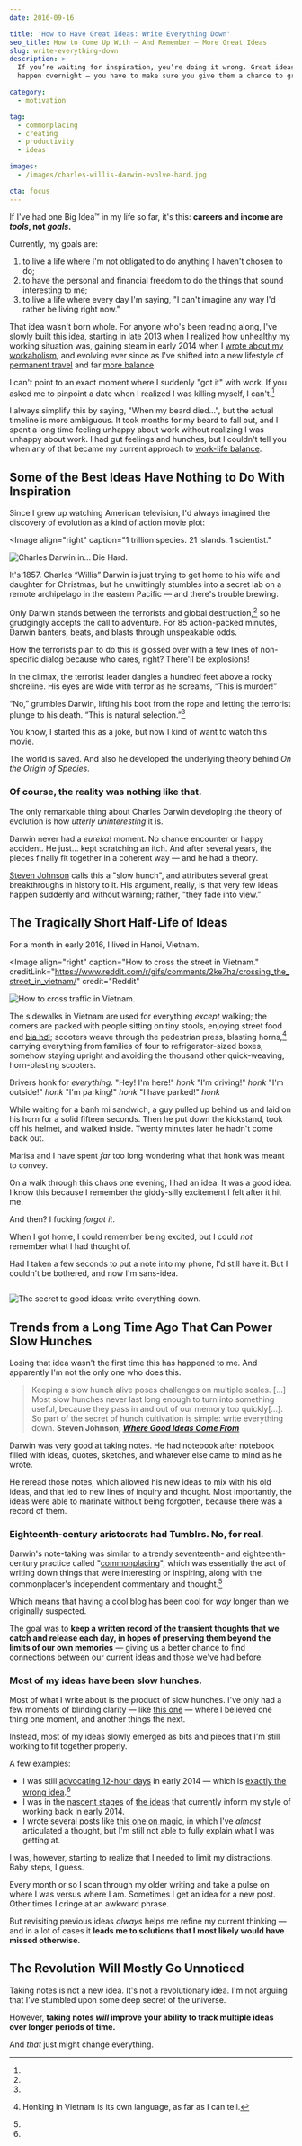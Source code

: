 ```yaml
---
date: 2016-09-16

title: 'How to Have Great Ideas: Write Everything Down'
seo_title: How to Come Up With — And Remember — More Great Ideas
slug: write-everything-down
description: >
  If you’re waiting for inspiration, you’re doing it wrong. Great ideas don’t
  happen overnight — you have to make sure you give them a chance to grow.

category:
  - motivation

tag:
  - commonplacing
  - creating
  - productivity
  - ideas

images:
  - /images/charles-willis-darwin-evolve-hard.jpg

cta: focus
---
```



If I've had one Big Idea™ in my life so far, it's this: **careers and income are
_tools_, not _goals_.**

Currently, my goals are:

1. to live a life where I'm not obligated to do anything I haven't chosen to do;
2. to have the personal and financial freedom to do the things that sound
   interesting to me;
3. to live a life where every day I'm saying, "I can't imagine any way I'd
   rather be living right now."

That idea wasn't born whole. For anyone who's been reading along, I've slowly
built this idea, starting in late 2013 when I realized how unhealthy my working
situation was, gaining steam in early 2014 when I
[wrote about my workaholism](https://medium.com/digital-nomad-stories/the-cult-of-work-you-never-meant-to-join-cd965fb9ea1a),
and evolving ever since as I've shifted into a new lifestyle of
[permanent travel](/one-year-of-world-travel) and far
[more balance](/goldilocks-zone-avoid-burnout).

I can't point to an exact moment where I suddenly "got it" with work. If you
asked me to pinpoint a date when I realized I was killing myself, I
can't.[^beard]

[^beard]:
  I always simplify this by saying, "When my beard died...", but the actual
  timeline is more ambiguous. It took months for my beard to fall out, and I
  spent a long time feeling unhappy about work without realizing I was unhappy
  about work. I had gut feelings and hunches, but I couldn't tell you when any
  of that became my current approach to [work-life balance](/work-happier).

## Some of the Best Ideas Have Nothing to Do With Inspiration

Since I grew up watching American television, I'd always imagined the discovery
of evolution as a kind of action movie plot:

<Image
  align="right"
  caption="1 trillion species. 21 islands. 1 scientist."
>

![Charles Darwin in... Die Hard.](images/charles-willis-darwin.jpg)

</Image>

It's 1857. Charles “Willis” Darwin is just trying to get home to his wife and
daughter for Christmas, but he unwittingly stumbles into a secret lab on a
remote archipelago in the eastern Pacific — and there's trouble brewing.

Only Darwin stands between the terrorists and global destruction,[^non-specific]
so he grudgingly accepts the call to adventure. For 85 action-packed minutes,
Darwin banters, beats, and blasts through unspeakable odds.

[^non-specific]:
  How the terrorists plan to do this is glossed over with a few lines of
  non-specific dialog because who cares, right? There'll be explosions!

In the climax, the terrorist leader dangles a hundred feet above a rocky
shoreline. His eyes are wide with terror as he screams, “This is murder!”

“No,” grumbles Darwin, lifting his boot from the rope and letting the terrorist
plunge to his death. “This is natural selection.”[^tagline]

[^tagline]:
  You know, I started this as a joke, but now I kind of want to watch this
  movie.

The world is saved. And also he developed the underlying theory behind _On the
Origin of Species_.

### Of course, the reality was nothing like that.

The only remarkable thing about Charles Darwin developing the theory of
evolution is how _utterly uninteresting_ it is.

Darwin never had a _eureka!_ moment. No chance encounter or happy accident. He
just... kept scratching an itch. And after several years, the pieces finally fit
together in a coherent way — and he had a theory.

[Steven Johnson](https://stevenberlinjohnson.com/) calls this a "slow hunch",
and attributes several great breakthroughs in history to it. His argument,
really, is that very few ideas happen suddenly and without warning; rather,
"they fade into view."

## The Tragically Short Half-Life of Ideas

For a month in early 2016, I lived in Hanoi, Vietnam.

<Image
  align="right"
  caption="How to cross the street in Vietnam."
  creditLink="https://www.reddit.com/r/gifs/comments/2ke7hz/crossing_the_street_in_vietnam/"
  credit="Reddit"
>

![How to cross traffic in Vietnam.](images/crossing-the-street-in-vietnam.gif)

</Image>

The sidewalks in Vietnam are used for everything _except_ walking; the corners
are packed with people sitting on tiny stools, enjoying street food and
[bia hơi](https://en.wikipedia.org/wiki/Bia_h%C6%A1i); scooters weave through
the pedestrian press, blasting horns,[^horns] carrying everything from families
of four to refrigerator-sized boxes, somehow staying upright and avoiding the
thousand other quick-weaving, horn-blasting scooters.

[^horns]: Honking in Vietnam is its own language, as far as I can tell.

Drivers honk for _everything_. "Hey! I'm here!" _honk_ "I'm driving!" _honk_
"I'm outside!" _honk_ "I'm parking!" _honk_ "I have parked!" _honk_

While waiting for a banh mi sandwich, a guy pulled up behind us and laid on his
horn for a solid fifteen seconds. Then he put down the kickstand, took off his
helmet, and walked inside. Twenty minutes later he hadn't come back out.

Marisa and I have spent _far_ too long wondering what that honk was meant to
convey.

On a walk through this chaos one evening, I had an idea. It was a good idea. I
know this because I remember the giddy-silly excitement I felt after it hit me.

And then? I fucking _forgot it_.

When I got home, I could remember being excited, but I could _not_ remember what
I had thought of.

Had I taken a few seconds to put a note into my phone, I'd still have it. But I
couldn't be bothered, and now I'm sans-idea.

<Image>

![The secret to good ideas: write everything down.](images/secret-to-great-ideas.jpg)

</Image>

## Trends from a Long Time Ago That Can Power Slow Hunches

Losing that idea wasn't the first time this has happened to me. And apparently
I'm not the only one who does this.

> Keeping a slow hunch alive poses challenges on multiple scales. [...] Most
> slow hunches never last long enough to turn into something useful, because
> they pass in and out of our memory too quickly[...]. So part of the secret of
> hunch cultivation is simple: write everything down. **Steven Johnson,
> [_Where Good Ideas Come From_](http://amzn.to/1QOSd4A)**

Darwin was very good at taking notes. He had notebook after notebook filled with
ideas, quotes, sketches, and whatever else came to mind as he wrote.

He reread those notes, which allowed his new ideas to mix with his old ideas,
and that led to new lines of inquiry and thought. Most importantly, the ideas
were able to marinate without being forgotten, because there was a record of
them.

### Eighteenth-century aristocrats had Tumblrs. No, for real.

Darwin's note-taking was similar to a trendy seventeenth- and eighteenth-century
practice called
"[commonplacing](https://en.wikipedia.org/wiki/Commonplace_book)", which was
essentially the act of writing down things that were interesting or inspiring,
along with the commonplacer's independent commentary and thought.[^ye-olde-blog]

[^ye-olde-blog]:
  Which means that having a cool blog has been cool for _way_ longer than we
  originally suspected.

The goal was to **keep a written record of the transient thoughts that we catch
and release each day, in hopes of preserving them beyond the limits of our own
memories** — giving us a better chance to find connections between our current
ideas and those we've had before.

### Most of my ideas have been slow hunches.

Most of what I write about is the product of slow hunches. I've only had a few
moments of blinding clarity — like [this one](/how-to-be-positive) — where I
believed one thing one moment, and another things the next.

Instead, most of my ideas slowly emerged as bits and pieces that I'm still
working to fit together properly.

A few examples:

- I was still [advocating 12-hour days](/no-distractions-results) in early 2014
  — which is
  [exactly the wrong idea](/overtime-hurts-productivity).[^distractions]
- I was in the [nascent stages](/too-busy) of
  [the ideas](/better-productivity-work-less) that currently inform my style of
  working back in early 2014.
- I wrote several posts like [this one on magic](/magic), in which I've _almost_
  articulated a thought, but I'm still not able to fully explain what I was
  getting at.

[^distractions]:
  I was, however, starting to realize that I needed to limit my distractions.
  Baby steps, I guess.

Every month or so I scan through my older writing and take a pulse on where I
was versus where I am. Sometimes I get an idea for a new post. Other times I
cringe at an awkward phrase.

But revisiting previous ideas _always_ helps me refine my current thinking — and
in a lot of cases it **leads me to solutions that I most likely would have
missed otherwise.**

## The Revolution Will Mostly Go Unnoticed

Taking notes is not a new idea. It's not a revolutionary idea. I'm not arguing
that I've stumbled upon some deep secret of the universe.

However, **taking notes _will_ improve your ability to track multiple ideas over
longer periods of time.**

And _that_ just might change everything.
